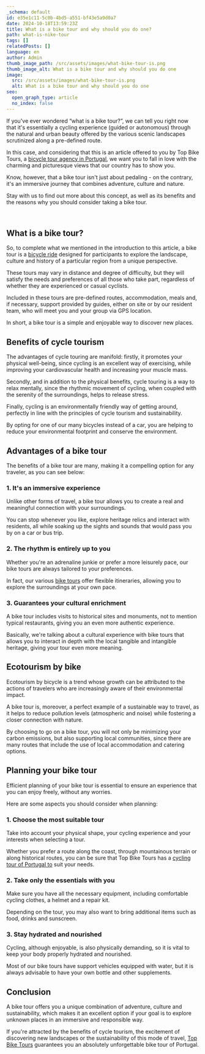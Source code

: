 ```yaml
---
_schema: default
id: e35e1c11-5c0b-4bd5-a551-bf43e5a9d0a7
date: 2024-10-18T13:59:23Z
title: What is a bike tour and why should you do one?
path: what-is-nike-tour
tags: []
relatedPosts: []
language: en
author: Admin
thumb_image_path: /src/assets/images/what-bike-tour-is.png
thumb_image_alt: What is a bike tour and why should you do one
image:
  src: /src/assets/images/what-bike-tour-is.png
  alt: What is a bike tour and why should you do one
seo:
  open_graph_type: article
  no_index: false
---
```


If you've ever wondered “what is a bike tour?”, we can tell you right now that
it's essentially a cycling experience (guided or autonomous) through the natural
and urban beauty offered by the various scenic landscapes scrutinized along a
pre-defined route.

In this case, and considering that this is an article offered to you by Top Bike
Tours, a [bicycle tour agency in Portugal](https://topbiketoursportugal.com/),
we want you to fall in love with the charming and picturesque views that our
country has to show you.

Know, however, that a bike tour isn't just about pedaling - on the contrary,
it's an immersive journey that combines adventure, culture and nature.

Stay with us to find out more about this concept, as well as its benefits and
the reasons why you should consider taking a bike tour.

&nbsp;

## What is a bike tour?

So, to complete what we mentioned in the introduction to this article, a bike
tour is a
[bicycle ride](https://topbiketoursportugal.com/bike-tours-in-portugal/)
designed for participants to explore the landscape, culture and history of a
particular region from a unique perspective.

These tours may vary in distance and degree of difficulty, but they will satisfy
the needs and preferences of all those who take part, regardless of whether they
are experienced or casual cyclists.

Included in these tours are pre-defined routes, accommodation, meals and, if
necessary, support provided by guides, either on site or by our resident team,
who will meet you and your group via GPS location.

In short, a bike tour is a simple and enjoyable way to discover new places.

## Benefits of cycle tourism

The advantages of cycle touring are manifold: firstly, it promotes your physical
well-being, since cycling is an excellent way of exercising, while improving
your cardiovascular health and increasing your muscle mass.

Secondly, and in addition to the physical benefits, cycle touring is a way to
relax mentally, since the rhythmic movement of cycling, when coupled with the
serenity of the surroundings, helps to release stress.

Finally, cycling is an environmentally friendly way of getting around, perfectly
in line with the principles of cycle tourism and sustainability.

By opting for one of our many bicycles instead of a car, you are helping to
reduce your environmental footprint and conserve the environment.

## Advantages of a bike tour

The benefits of a bike tour are many, making it a compelling option for any
traveler, as you can see below:

### 1\. It's an immersive experience

Unlike other forms of travel, a bike tour allows you to create a real and
meaningful connection with your surroundings.

You can stop whenever you like, explore heritage relics and interact with
residents, all while soaking up the sights and sounds that would pass you by on
a car or bus trip.

### 2\. The rhythm is entirely up to you

Whether you're an adrenaline junkie or prefer a more leisurely pace, our bike
tours are always tailored to your preferences.

In fact, our various
[bike tours](https://topbiketoursportugal.com/passeios-de-bicicleta-portugal/)
offer flexible itineraries, allowing you to explore the surroundings at your own
pace.

### 3\. Guarantees your cultural enrichment

A bike tour includes visits to historical sites and monuments, not to mention
typical restaurants, giving you an even more authentic experience.

Basically, we're talking about a cultural experience with bike tours that allows
you to interact in depth with the local tangible and intangible heritage, giving
your tour even more meaning.

## Ecotourism by bike

Ecotourism by bicycle is a trend whose growth can be attributed to the actions
of travelers who are increasingly aware of their environmental impact.

A bike tour is, moreover, a perfect example of a sustainable way to travel, as
it helps to reduce pollution levels (atmospheric and noise) while fostering a
closer connection with nature.

By choosing to go on a bike tour, you will not only be minimizing your carbon
emissions, but also supporting local communities, since there are many routes
that include the use of local accommodation and catering options.

## Planning your bike tour

Efficient planning of your bike tour is essential to ensure an experience that
you can enjoy freely, without any worries.

Here are some aspects you should consider when planning:

### 1\. Choose the most suitable tour

Take into account your physical shape, your cycling experience and your
interests when selecting a tour.

Whether you prefer a route along the coast, through mountainous terrain or along
historical routes, you can be sure that Top Bike Tours has a
[cycling tour of Portugal to](https://topbiketoursportugal.com/) suit your
needs.

### 2\. Take only the essentials with you

Make sure you have all the necessary equipment, including comfortable cycling
clothes, a helmet and a repair kit.

Depending on the tour, you may also want to bring additional items such as food,
drinks and sunscreen.

### 3\. Stay hydrated and nourished

Cycling, although enjoyable, is also physically demanding, so it is vital to
keep your body properly hydrated and nourished.

Most of our bike tours have support vehicles equipped with water, but it is
always advisable to have your own bottle and other supplements.

## Conclusion

A bike tour offers you a unique combination of adventure, culture and
sustainability, which makes it an excellent option if your goal is to explore
unknown places in an immersive and responsible way.

If you're attracted by the benefits of cycle tourism, the excitement of
discovering new landscapes or the sustainability of this mode of travel,
[Top Bike Tours](https://topbiketoursportugal.com/) guarantees you an absolutely
unforgettable bike tour of Portugal.
